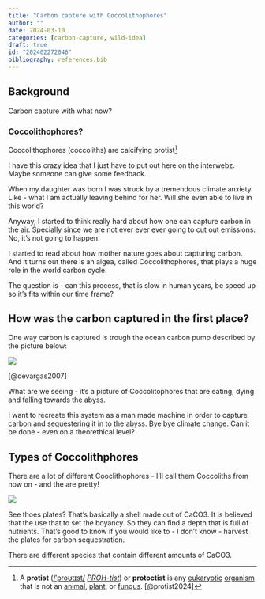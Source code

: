```yaml
---
title: "Carbon capture with Coccolithophores"
author: ""
date: 2024-03-10
categories: [carbon-capture, wild-idea]
draft: true
id: "202402272046"
bibliography: references.bib
---
```


## Background

Carbon capture with what now?

### Coccolithophores?

Coccolithophores (coccoliths) are calcifying protist[^1]

[^1]: A **protist** ([/ˈproʊtɪst/](https://en.wikipedia.org/wiki/Help:IPA/English "Help:IPA/English") [*PROH-tist*](https://en.wikipedia.org/wiki/Help:Pronunciation_respelling_key "Help:Pronunciation respelling key")) or **protoctist** is any [eukaryotic](https://en.wikipedia.org/wiki/Eukaryotic "Eukaryotic") [organism](https://en.wikipedia.org/wiki/Organism "Organism") that is not an [animal](https://en.wikipedia.org/wiki/Animal "Animal"), [plant](https://en.wikipedia.org/wiki/Plant "Plant"), or [fungus](https://en.wikipedia.org/wiki/Fungus "Fungus"). [@protist2024]

I have this crazy idea that I just have to put out here on the interwebz. Maybe someone can give some feedback.

When my daughter was born I was struck by a tremendous climate anxiety. Like - what I am actually leaving behind for her. Will she even able to live in this world?

Anyway, I started to think really hard about how one can capture carbon in the air. Specially since we are not ever ever ever going to cut out emissions. No, it's not going to happen.

I started to read about how mother nature goes about capturing carbon. And it turns out there is an algea, called Coccolithophores, that plays a huge role in the world carbon cycle.

The question is - can this process, that is slow in human years, be speed up so it's fits within our time frame?

## How was the carbon captured in the first place?

One way carbon is captured is trough the ocean carbon pump described by the picture below:

![](images/paste-1.png)

[@devargas2007]

What are we seeing - it's a picture of Coccolitophores that are eating, dying and falling towards the abyss.

I want to recreate this system as a man made machine in order to capture carbon and sequestering it in to the abyss. Bye bye climate change. Can it be done - even on a theorethical level?

## Types of Coccolithphores

There are a lot of different Cooclithophores - I'll call them Coccoliths from now on - and the are pretty!

![](images/paste-2.png)

See thoes plates? That's basically a shell made out of CaCO3. It is believed that the use that to set the boyancy. So they can find a depth that is full of nutrients. That's good to know if you would like to - I don't know - harvest the plates for carbon sequestration.

There are different species that contain different amounts of CaCO3.
